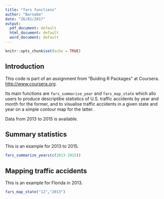 ```yaml
---
title: "fars functions"
author: "Barnabe"
date: "26/01/2017"
output:
  pdf_document: default
  html_document: default
  word_document: default
---
```


```r
knitr::opts_chunk$set(echo = TRUE)
```

## Introduction

This code is part of an assignment from "Buiding R Packages" at Coursera. <http://www.coursera.org>.

Its main functions are `fars_summarise_year` and `fars_map_state` which allo users to produce descriptibe statistics of U.S. traffic accidents by year and month for the former, and to visualise traffic accidents in a given state and year on a simple contour map for the latter. 

Data from 2013 to 2015 is available.

## Summary statistics

This is an example for 2013 to 2015.

```r
fars_summarize_years(c(2013-2015))
```

## Mapping traffic accidents

This is an example for Florida in 2013.

```r
fars_map_state("12","2013")
```

